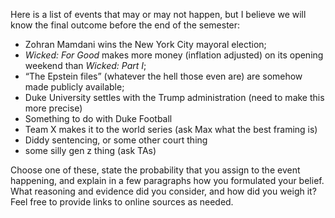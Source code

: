 Here is a list of events that may or may not happen, but I believe we will know the final outcome before the end of the semester:

-   Zohran Mamdani wins the New York City mayoral election;
-   *Wicked: For Good* makes more money (inflation adjusted) on its opening weekend than *Wicked: Part I*;
-   "The Epstein files" (whatever the hell those even are) are somehow made publicly available;
-   Duke University settles with the Trump administration (need to make this more precise)
-   Something to do with Duke Football
-   Team X makes it to the world series (ask Max what the best framing is)
-   Diddy sentencing, or some other court thing
-   some silly gen z thing (ask TAs)

Choose one of these, state the probability that you assign to the event happening, and explain in a few paragraphs how you formulated your belief. What reasoning and evidence did you consider, and how did you weigh it? Feel free to provide links to online sources as needed.
